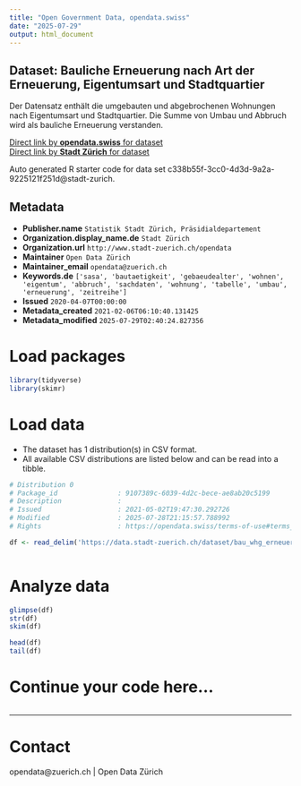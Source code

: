 ```yaml
---
title: "Open Government Data, opendata.swiss"
date: "2025-07-29"
output: html_document
---
```


## Dataset: Bauliche Erneuerung nach Art der Erneuerung, Eigentumsart und Stadtquartier

Der Datensatz enthält die umgebauten und abgebrochenen Wohnungen nach Eigentumsart und Stadtquartier. Die Summe von Umbau und Abbruch wird als bauliche Erneuerung verstanden.

[Direct link by **opendata.swiss** for dataset](https://opendata.swiss/de/dataset/bauliche-erneuerung-nach-art-der-erneuerung-eigentumsgruppe-und-stadtquartier-seit-19931-1)<br>
[Direct link by **Stadt Zürich** for dataset](https://data.stadt-zuerich.ch/dataset/bau_whg_erneuerung_art_quartier_eigentumsart_seit1993_od5311)

Auto generated R starter code for data set c338b55f-3cc0-4d3d-9a2a-9225121f251d@stadt-zurich.

## Metadata

- **Publisher.name** `Statistik Stadt Zürich, Präsidialdepartement`
- **Organization.display_name.de** `Stadt Zürich`
- **Organization.url** `http://www.stadt-zuerich.ch/opendata`
- **Maintainer** `Open Data Zürich`
- **Maintainer_email** `opendata@zuerich.ch`
- **Keywords.de** `['sasa', 'bautaetigkeit', 'gebaeudealter', 'wohnen', 'eigentum', 'abbruch', 'sachdaten', 'wohnung', 'tabelle', 'umbau', 'erneuerung', 'zeitreihe']`
- **Issued** `2020-04-07T00:00:00`
- **Metadata_created** `2021-02-06T06:10:40.131425`
- **Metadata_modified** `2025-07-29T02:40:24.827356`


# Load packages

```r

library(tidyverse)
library(skimr)

```

# Load data

-   The dataset has 1 distribution(s) in CSV format.
-   All available CSV distributions are listed below and can be read into a tibble.

```r

# Distribution 0
# Package_id               : 9107389c-6039-4d2c-bece-ae8ab20c5199
# Description              : 
# Issued                   : 2021-05-02T19:47:30.292726
# Modified                 : 2025-07-28T21:15:57.788992
# Rights                   : https://opendata.swiss/terms-of-use#terms_open

df <- read_delim('https://data.stadt-zuerich.ch/dataset/bau_whg_erneuerung_art_quartier_eigentumsart_seit1993_od5311/download/BAU531OD5311.csv')



```

# Analyze data

```r

glimpse(df)
str(df)
skim(df)

head(df)
tail(df)

```

# Continue your code here...

```r

```

------------------------------------------------------------------------

# Contact

opendata@zuerich.ch | Open Data Zürich
